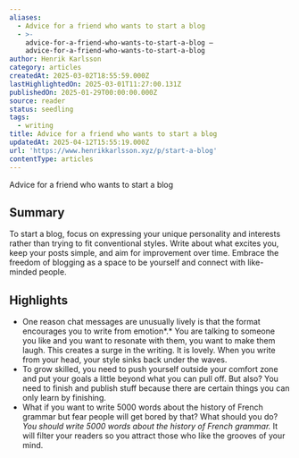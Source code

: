 ```yaml
---
aliases:
  - Advice for a friend who wants to start a blog
  - >-
    advice-for-a-friend-who-wants-to-start-a-blog —
    advice-for-a-friend-who-wants-to-start-a-blog
author: Henrik Karlsson
category: articles
createdAt: 2025-03-02T18:55:59.000Z
lastHighlightedOn: 2025-03-01T11:27:00.131Z
publishedOn: 2025-01-29T00:00:00.000Z
source: reader
status: seedling
tags:
  - writing
title: Advice for a friend who wants to start a blog
updatedAt: 2025-04-12T15:55:19.000Z
url: 'https://www.henrikkarlsson.xyz/p/start-a-blog'
contentType: articles
---
```

Advice for a friend who wants to start a blog

## Summary

To start a blog, focus on expressing your unique personality and interests rather than trying to fit conventional styles. Write about what excites you, keep your posts simple, and aim for improvement over time. Embrace the freedom of blogging as a space to be yourself and connect with like-minded people.

## Highlights

- One reason chat messages are unusually lively is that the format encourages you to write from emotion*.* You are talking to someone you like and you want to resonate with them, you want to make them laugh. This creates a surge in the writing. It is lovely. When you write from your head, your style sinks back under the waves.
- To grow skilled, you need to push yourself outside your comfort zone and put your goals a little beyond what you can pull off. But also? You need to finish and publish stuff because there are certain things you can only learn by finishing.
- What if you want to write 5000 words about the history of French grammar but fear people will get bored by that? What should you do? _You should write 5000 words about the history of French grammar._ It will filter your readers so you attract those who like the grooves of your mind.
